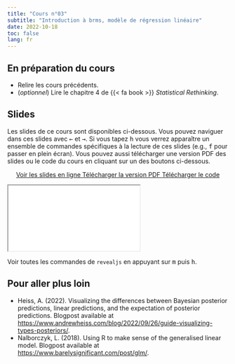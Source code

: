 ```yaml
---
title: "Cours n°03"
subtitle: "Introduction à brms, modèle de régression linéaire"
date: 2022-10-18
toc: false
lang: fr
---
```


## En préparation du cours

- Relire les cours précédents.
- (*optionnel*) Lire le chapitre 4 de {{< fa book >}} *Statistical Rethinking*.

## Slides

Les slides de ce cours sont disponibles ci-dessous. Vous pouvez naviguer dans ces slides avec <kbd>←</kbd> et <kbd>→</kbd>. Si vous tapez <kbd>h</kbd> vous verrez apparaître un ensemble de commandes spécifiques à la lecture de ces slides (e.g., <kbd>f</kbd> pour passer en plein écran). Vous pouvez aussi télécharger une version PDF des slides ou le code du cours en cliquant sur un des boutons ci-dessous.

<p class="buttons" style="text-align:center;"><a class="btn btn-danger" target="_blank" href="../slides/html/cours03.html"><i class="fa-solid fa-arrow-up-right-from-square"></i> Voir les slides en ligne </a> <a class="btn btn-danger" target="_blank" href="../slides/pdf/cours03.pdf" role="button"><i class="fa-solid fa-file-pdf"></i> Télécharger la version PDF </a> <a class="btn btn-danger" target="_blank" href="../slides/code/cours03.R"><i class="fa-solid fa-code"></i> Télécharger le code </a> </p>

<div class="ratio ratio-16x9"> <iframe src="../slides/html/cours03.html"></iframe> </div>

::: {.callout-tip}
Voir toutes les commandes de `revealjs` en appuyant sur <kbd>m</kbd> puis <kbd>h</kbd>.
:::

## Pour aller plus loin

- Heiss, A. (2022). Visualizing the differences between Bayesian posterior predictions, linear predictions, and the expectation of posterior predictions. Blogpost available at <https://www.andrewheiss.com/blog/2022/09/26/guide-visualizing-types-posteriors/>.
- Nalborczyk, L. (2018). Using R to make sense of the generalised linear model. Blogpost available at <https://www.barelysignificant.com/post/glm/>.
